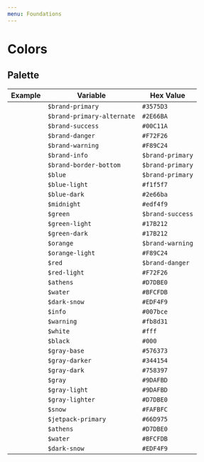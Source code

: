 ```yaml
---
menu: Foundations
---
```



# Colors

## Palette

| Example                    | Variable                   | Hex Value        |
| -------------------------- | -------------------------- | ---------------- |
| <Swatch color="#3575D3" /> | `$brand-primary`           | `#3575D3`        |
| <Swatch color="#2E66BA" /> | `$brand-primary-alternate` | `#2E66BA`        |
| <Swatch color="#00C11A" /> | `$brand-success`           | `#00C11A`        |
| <Swatch color="#F72F26" /> | `$brand-danger`            | `#F72F26`        |
| <Swatch color="#F89C24" /> | `$brand-warning`           | `#F89C24`        |
| <Swatch color="#3575D3" /> | `$brand-info`              | `$brand-primary` |
| <Swatch color="#3575D3" /> | `$brand-border-bottom`     | `$brand-primary` |
| <Swatch color="#3575D3" /> | `$blue`                    | `$brand-primary` |
| <Swatch color="#F1F5F7" /> | `$blue-light`              | `#f1f5f7`        |
| <Swatch color="#2E66BA" /> | `$blue-dark`               | `#2e66ba`        |
| <Swatch color="#16325b" /> | `$midnight`                | `#edf4f9`        |
| <Swatch color="#00C11A" /> | `$green`                   | `$brand-success` |
| <Swatch color="#17B212" /> | `$green-light`             | `#17B212`        |
| <Swatch color="#17B212" /> | `$green-dark`              | `#17B212`        |
| <Swatch color="#F89C24" /> | `$orange`                  | `$brand-warning` |
| <Swatch color="#F89C24" /> | `$orange-light`            | `#F89C24`        |
| <Swatch color="#F72F26" /> | `$red`                     | `$brand-danger`  |
| <Swatch color="#F72F26" /> | `$red-light`               | `#F72F26`        |
| <Swatch color="#D7DBE0" /> | `$athens`                  | `#D7DBE0`        |
| <Swatch color="#BFCFDB" /> | `$water`                   | `#BFCFDB`        |
| <Swatch color="#EDF4F9" /> | `$dark-snow`               | `#EDF4F9`        |
| <Swatch color="#007bce" /> | `$info`                    | `#007bce`        |
| <Swatch color="#fb8d31" /> | `$warning`                 | `#fb8d31`        |
| <Swatch color="#ffffff" /> | `$white`                   | `#fff`           |
| <Swatch color="#000000" /> | `$black`                   | `#000`           |
| <Swatch color="#576373" /> | `$gray-base`               | `#576373`        |
| <Swatch color="#344154" /> | `$gray-darker`             | `#344154`        |
| <Swatch color="#758397" /> | `$gray-dark`               | `#758397`        |
| <Swatch color="#9DAFBD" /> | `$gray`                    | `#9DAFBD`        |
| <Swatch color="#9DAFBD" /> | `$gray-light`              | `#9DAFBD`        |
| <Swatch color="#D7DBE0" /> | `$gray-lighter`            | `#D7DBE0`        |
| <Swatch color="#FAFBFC" /> | `$snow`                    | `#FAFBFC`        |
| <Swatch color="#66D975" /> | `$jetpack-primary`         | `#66D975`        |
| <Swatch color="#D7DBE0" /> | `$athens`                  | `#D7DBE0`        |
| <Swatch color="#BFCFDB" /> | `$water`                   | `#BFCFDB`        |
| <Swatch color="#EDF4F9" /> | `$dark-snow`               | `#EDF4F9`        |
